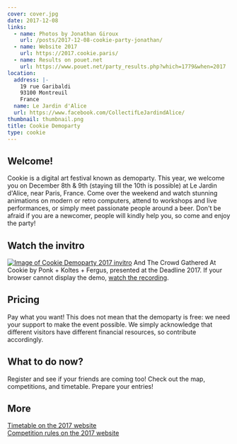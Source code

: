 ```yaml
---
cover: cover.jpg
date: 2017-12-08
links:
  - name: Photos by Jonathan Giroux
    url: /posts/2017-12-08-cookie-party-jonathan/
  - name: Website 2017
    url: https://2017.cookie.paris/
  - name: Results on pouet.net
    url: https://www.pouet.net/party_results.php?which=1779&when=2017
location:
  address: |-
    19 rue Garibaldi
    93100 Montreuil
    France
  name: Le Jardin d'Alice
  url: https://www.facebook.com/CollectifLeJardindAlice/
thumbnail: thumbnail.png
title: Cookie Demoparty
type: cookie
---
```




## Welcome!

Cookie is a digital art festival known as demoparty.
This year, we welcome you on December 8th & 9th (staying till the 10th is possible) at Le Jardin d'Alice, near Paris, France.
Come over the weekend and watch stunning animations on modern or retro computers, attend to workshops and live performances, or simply meet passionate people around a beer.
Don't be afraid if you are a newcomer, people will kindly help you, so come and enjoy the party!

<YoutubeVideo videoId="Lx-vsXWUrGA" />

## Watch the invitro

[![Image of Cookie Demoparty 2017 invitro](invitro.png)](https://leon196.github.io/Cookie2017/)
And The Crowd Gathered At Cookie by Ponk + Koltes + Fergus, presented at the Deadline 2017.
If your browser cannot display the demo, [watch the recording](https://vimeo.com/236200952).

## Pricing

Pay what you want!
This does not mean that the demoparty is free: we need your support to make the event possible. We simply acknowledge that different visitors have different financial resources, so contribute accordingly.

## What to do now?

Register and see if your friends are coming too!
Check out the map, competitions, and timetable.
Prepare your entries!

## More

[Timetable on the 2017 website](https://2017.cookie.paris/)  
[Competition rules on the 2017 website](https://2017.cookie.paris/competitions)
